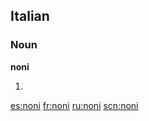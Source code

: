 ==Italian==

===Noun===
'''noni''' {{m}}

# {{plural of|[[nono]]|lang=Italian}}

[[es:noni]]
[[fr:noni]]
[[ru:noni]]
[[scn:noni]]